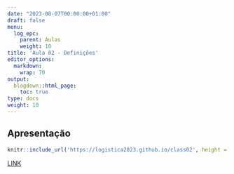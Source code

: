 ```yaml
---
date: "2023-08-07T00:00:00+01:00"
draft: false
menu:
  log_epc:
    parent: Aulas
    weight: 10
title: 'Aula 02 - Definições'
editor_options: 
  markdown: 
    wrap: 70
output: 
  blogdown::html_page:
    toc: true
type: docs
weight: 10
---
```


## Apresentação

```r
knitr::include_url('https://logistica2023.github.io/class02', height = "400px")
```

[LINK](https://logistica2023.github.io/class02)
